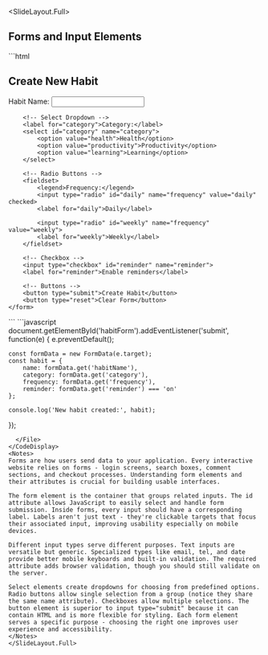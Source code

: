 
<SlideLayout.Full>
## Forms and Input Elements

<CodeDisplay >
  <File name="index.html">
```html
<!DOCTYPE html>
<html>
<head>
    <title>Form Elements</title>
</head>
<body>
    <h2>Create New Habit</h2>
    <form id="habitForm">
        <!-- Text Input -->
        <label for="habitName">Habit Name:</label>
        <input type="text" id="habitName" name="habitName" required>
        
        <!-- Select Dropdown -->
        <label for="category">Category:</label>
        <select id="category" name="category">
            <option value="health">Health</option>
            <option value="productivity">Productivity</option>
            <option value="learning">Learning</option>
        </select>
        
        <!-- Radio Buttons -->
        <fieldset>
            <legend>Frequency:</legend>
            <input type="radio" id="daily" name="frequency" value="daily" checked>
            <label for="daily">Daily</label>
            
            <input type="radio" id="weekly" name="frequency" value="weekly">
            <label for="weekly">Weekly</label>
        </fieldset>
        
        <!-- Checkbox -->
        <input type="checkbox" id="reminder" name="reminder">
        <label for="reminder">Enable reminders</label>
        
        <!-- Buttons -->
        <button type="submit">Create Habit</button>
        <button type="reset">Clear Form</button>
    </form>
</body>
</html>
```
  </File>
  <File name="app.js">
```javascript
document.getElementById('habitForm').addEventListener('submit', function(e) {
    e.preventDefault();
    
    const formData = new FormData(e.target);
    const habit = {
        name: formData.get('habitName'),
        category: formData.get('category'),
        frequency: formData.get('frequency'),
        reminder: formData.get('reminder') === 'on'
    };
    
    console.log('New habit created:', habit);
});
```
  </File>
</CodeDisplay>
<Notes>
Forms are how users send data to your application. Every interactive website relies on forms - login screens, search boxes, comment sections, and checkout processes. Understanding form elements and their attributes is crucial for building usable interfaces.

The form element is the container that groups related inputs. The id attribute allows JavaScript to easily select and handle form submission. Inside forms, every input should have a corresponding label. Labels aren't just text - they're clickable targets that focus their associated input, improving usability especially on mobile devices.

Different input types serve different purposes. Text inputs are versatile but generic. Specialized types like email, tel, and date provide better mobile keyboards and built-in validation. The required attribute adds browser validation, though you should still validate on the server.

Select elements create dropdowns for choosing from predefined options. Radio buttons allow single selection from a group (notice they share the same name attribute). Checkboxes allow multiple selections. The button element is superior to input type="submit" because it can contain HTML and is more flexible for styling. Each form element serves a specific purpose - choosing the right one improves user experience and accessibility.
</Notes>
</SlideLayout.Full>